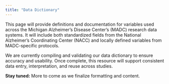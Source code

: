 ```yaml
---
title: "Data Dictionary"
---
```


This page will provide definitions and documentation for variables used across the Michigan Alzheimer’s Disease Center’s (MADC) research data systems. It will include both standardized fields from the National Alzheimer’s Coordinating Center (NACC) and locally defined variables from MADC-specific protocols.

We are currently compiling and validating our data dictionary to ensure accuracy and usability. Once complete, this resource will support consistent data entry, interpretation, and reuse across studies.

::: {.callout-note}
**Stay tuned:** More to come as we finalize formatting and content.
:::